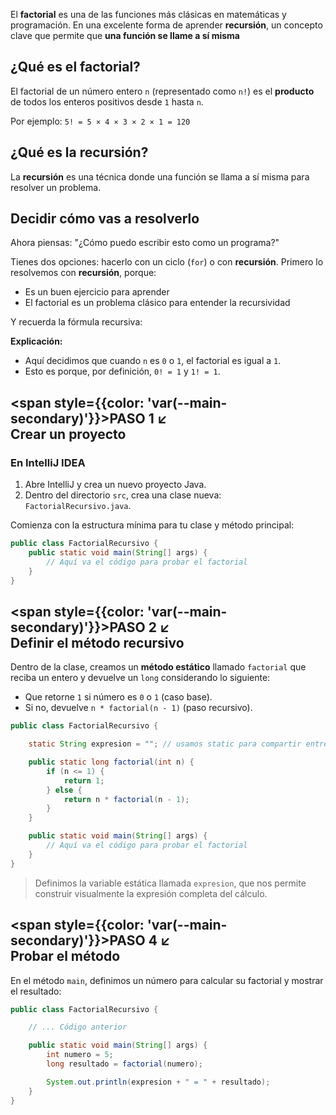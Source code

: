 
El __factorial__ es una de las funciones más clásicas en matemáticas y programación. En una excelente forma de aprender __recursión__, un concepto clave que permite que __una función se llame a sí misma__

## __¿Qué es el factorial?__

El factorial de un número entero `n` (representado como `n!`) es el __producto__ de todos los enteros positivos desde `1` hasta `n`.

Por ejemplo: `5! = 5 × 4 × 3 × 2 × 1 = 120`

## __¿Qué es la recursión?__

La __recursión__ es una técnica donde una función se llama a sí misma para resolver un problema.


## __Decidir cómo vas a resolverlo__

Ahora piensas: "¿Cómo puedo escribir esto como un programa?"

Tienes dos opciones: hacerlo con un ciclo (`for`) o con __recursión__. Primero lo resolvemos con __recursión__, porque:

- Es un buen ejercicio para aprender
- El factorial es un problema clásico para entender la recursividad

Y recuerda la fórmula recursiva:

<MathComponent formula="n! = \begin{cases} 1 & \text{si } n \leq 1 \\ n \times (n-1)! & \text{si } n > 1 \end{cases}" />

__Explicación:__

- Aquí decidimos que cuando `n` es `0` o `1`, el factorial es igual a `1`.
- Esto es porque, por definición, `0! = 1` y `1! = 1`.

## __<span style={{color: 'var(--main-secondary)'}}>PASO 1</span> ↙<br/> Crear un proyecto__

### __En IntelliJ IDEA__

1. Abre IntelliJ y crea un nuevo proyecto Java.
2. Dentro del directorio `src`, crea una clase nueva: `FactorialRecursivo.java`.

Comienza con la estructura mínima para tu clase y método principal:

```java
public class FactorialRecursivo {
    public static void main(String[] args) {
        // Aquí va el código para probar el factorial
    }
}
```


## __<span style={{color: 'var(--main-secondary)'}}>PASO 2</span> ↙<br/> Definir el método recursivo__

Dentro de la clase, creamos un __método estático__ llamado `factorial` que reciba un entero y devuelve un `long` considerando lo siguiente:

- Que retorne `1` si número es `0` o `1` (caso base).
- Si no, devuelve `n * factorial(n - 1)` (paso recursivo).


```java
public class FactorialRecursivo {

    static String expresion = ""; // usamos static para compartir entre llamadas

    public static long factorial(int n) {
        if (n <= 1) {
            return 1;
        } else {
            return n * factorial(n - 1);
        }
    }

    public static void main(String[] args) {
        // Aquí va el código para probar el factorial
    }
}
```

> Definimos la variable estática llamada `expresion`, que nos permite construir visualmente la expresión completa del cálculo.


## __<span style={{color: 'var(--main-secondary)'}}>PASO 4</span> ↙<br/> Probar el método__

En el método `main`, definimos un número para calcular su factorial y mostrar el resultado:

```java
public class FactorialRecursivo {

    // ... Código anterior

    public static void main(String[] args) {
        int numero = 5;
        long resultado = factorial(numero);

        System.out.println(expresion + " = " + resultado);
    }
}
```
